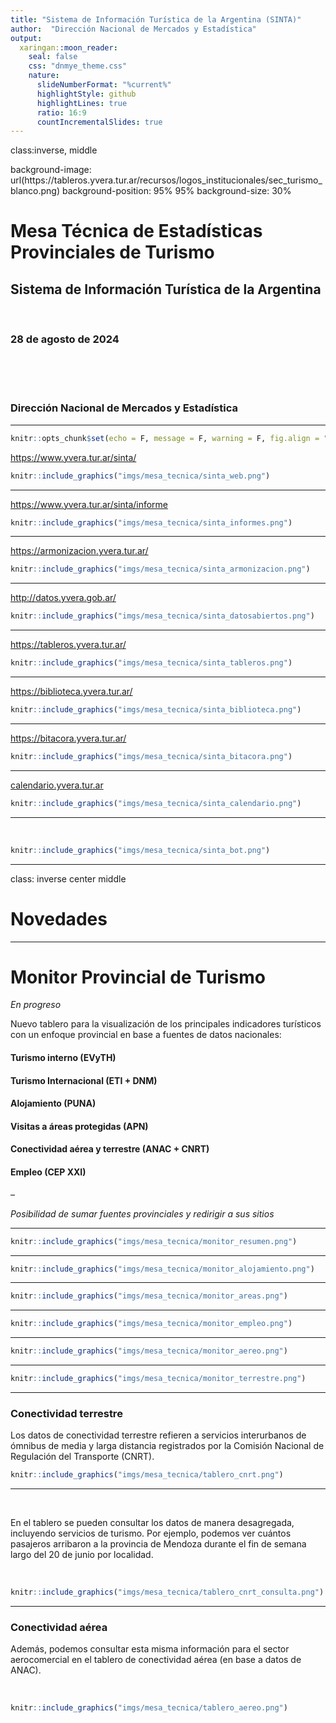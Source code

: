 ```yaml
---
title: "Sistema de Información Turística de la Argentina (SINTA)"
author:  "Dirección Nacional de Mercados y Estadística"
output:
  xaringan::moon_reader:
    seal: false
    css: "dnmye_theme.css"
    nature:
      slideNumberFormat: "%current%"
      highlightStyle: github
      highlightLines: true
      ratio: 16:9
      countIncrementalSlides: true
---
```


class:inverse, middle

background-image: url(https://tableros.yvera.tur.ar/recursos/logos_institucionales/sec_turismo_blanco.png)
background-position: 95% 95%
background-size: 30%

# Mesa Técnica de Estadísticas Provinciales de Turismo

## Sistema de Información Turística de la Argentina

<br>

### 28 de agosto de 2024

<br>
<br>
<br>

### Dirección Nacional de Mercados y Estadística

---

```r
knitr::opts_chunk$set(echo = F, message = F, warning = F, fig.align = "center", out.width = "90%")
```

[https://www.yvera.tur.ar/sinta/](https://www.yvera.tur.ar/sinta/)

```r
knitr::include_graphics("imgs/mesa_tecnica/sinta_web.png")
```

---

[https://www.yvera.tur.ar/sinta/informe](https://www.yvera.tur.ar/sinta/informe)

```r
knitr::include_graphics("imgs/mesa_tecnica/sinta_informes.png")
```

---

[https://armonizacion.yvera.tur.ar/](https://armonizacion.yvera.tur.ar/)

```r
knitr::include_graphics("imgs/mesa_tecnica/sinta_armonizacion.png")
```

---

[http://datos.yvera.gob.ar/](http://datos.yvera.gob.ar/)

```r
knitr::include_graphics("imgs/mesa_tecnica/sinta_datosabiertos.png")
```

---

[https://tableros.yvera.tur.ar/](https://tableros.yvera.tur.ar/)

```r
knitr::include_graphics("imgs/mesa_tecnica/sinta_tableros.png")
```

---

[https://biblioteca.yvera.tur.ar/](https://biblioteca.yvera.tur.ar/)

```r
knitr::include_graphics("imgs/mesa_tecnica/sinta_biblioteca.png")
```

---

[https://bitacora.yvera.tur.ar/](https://bitacora.yvera.tur.ar/)

```r
knitr::include_graphics("imgs/mesa_tecnica/sinta_bitacora.png")
```

---

[calendario.yvera.tur.ar](calendario.yvera.tur.ar)

```r
knitr::include_graphics("imgs/mesa_tecnica/sinta_calendario.png")
```

---
 
<br>
 
```r
knitr::include_graphics("imgs/mesa_tecnica/sinta_bot.png")
```

---

class: inverse center middle

# Novedades

---

# Monitor Provincial de Turismo

*En progreso*

Nuevo tablero para la visualización de los principales indicadores turísticos con un enfoque provincial en base a fuentes de datos nacionales:


#### Turismo interno (EVyTH)

#### Turismo Internacional (ETI + DNM)

#### Alojamiento (PUNA)

#### Visitas a áreas protegidas (APN)

#### Conectividad aérea y terrestre (ANAC + CNRT)

#### Empleo (CEP XXI)

--

*Posibilidad de sumar fuentes provinciales y redirigir a sus sitios*

---

```r
knitr::include_graphics("imgs/mesa_tecnica/monitor_resumen.png")
```

---

```r
knitr::include_graphics("imgs/mesa_tecnica/monitor_alojamiento.png")
```

---

```r
knitr::include_graphics("imgs/mesa_tecnica/monitor_areas.png")
```

---

```r
knitr::include_graphics("imgs/mesa_tecnica/monitor_empleo.png")
```

---

```r
knitr::include_graphics("imgs/mesa_tecnica/monitor_aereo.png")
```

---

```r
knitr::include_graphics("imgs/mesa_tecnica/monitor_terrestre.png")
```

---

### Conectividad terrestre

Los datos de conectividad terrestre refieren a servicios interurbanos de ómnibus de media y larga distancia registrados por la Comisión Nacional de Regulación del Transporte (CNRT).

```r
knitr::include_graphics("imgs/mesa_tecnica/tablero_cnrt.png")
```

---

<br>

En el tablero se pueden consultar los datos de manera desagregada, incluyendo servicios de turismo. Por ejemplo, podemos ver cuántos pasajeros arribaron a la provincia de Mendoza durante el fin de semana largo del 20 de junio por localidad.


<br>

```r
knitr::include_graphics("imgs/mesa_tecnica/tablero_cnrt_consulta.png")
```

---

### Conectividad aérea
 
Además, podemos consultar esta misma información para el sector aerocomercial en el tablero de conectividad aérea (en base a datos de ANAC).

<br>

```r
knitr::include_graphics("imgs/mesa_tecnica/tablero_aereo.png")
```
